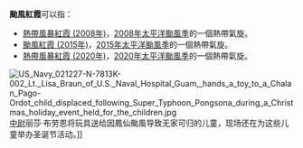 {{NoteTA
|G1=TyphoonNew
|G2=TyphoonOld
|G3=Weather
}}
'''颱風紅霞'''可以指：

*[[熱帶風暴紅霞_(2008年)|熱帶風暴紅霞 (2008年)]]，[[2008年太平洋颱風季|2008年太平洋颱風季]]的一個熱帶氣旋。
*[[颱風紅霞_(2015年)|颱風紅霞 (2015年)]]，[[2015年太平洋颱風季|2015年太平洋颱風季]]的一個熱帶氣旋。
*[[熱帶風暴紅霞_(2020年)|熱帶風暴紅霞 (2020年)]]，[[2020年太平洋颱風季|2020年太平洋颱風季]]的一個熱帶氣旋。
[[File:US_Navy_021227-N-7813K-002_Lt._Lisa_Braun_of_U.S._Naval_Hospital_Guam,_hands_a_toy_to_a_Chalan_Pago-Ordot_child_displaced_following_Super_Typhoon_Pongsona_during_a_Christmas_holiday_event_held_for_the_children.jpg|thumb]][[中尉|中尉]]丽莎·布劳恩将玩具送给因鳳仙颱風导致无家可归的儿童，现场还在为这些儿童举办圣诞节活动。]]
{{消歧义|cat=热带气旋消歧义}}

{{start box}}
{{succession box|[[颱風海神|海神]]|[[颱風白海豚|白海豚]]|太平洋颱風季名稱|紅霞}}
{{end box}}

{{太平洋颱風季熱帶氣旋名單}}